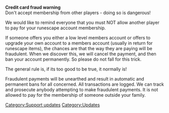 {{update| date = 21 January 2003}}
'''Credit card fraud warning'''<br>Don't accept membership from other players - doing so is dangerous!

We would like to remind everyone that you must NOT allow another player to pay for your runescape account membership.

If someone offers you either a low level members account or offers to upgrade your own account to a members account (usually in return for runescape items), the chances are that the way they are paying will be fraudulent. When we discover this, we will cancel the payment, and then ban your account permanently. So please do not fall for this trick.

The general rule is, if its too good to be true, it normally is!

Fraudulent payments will be unearthed and result in automatic and permanent bans for all concerned. All transactions are logged. We can track and prosecute anybody attempting to make fraudulent payments. It is not allowed to pay for the membership of someone outside your family.
[[Category:Support updates]]
[[Category:Updates]]
